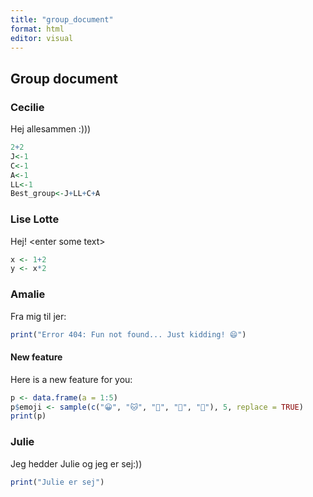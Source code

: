 ```yaml
---
title: "group_document"
format: html
editor: visual
---
```


## Group document

### Cecilie

Hej allesammen :)))

```r
2+2
J<-1
C<-1
A<-1
LL<-1
Best_group<-J+LL+C+A
```

### Lise Lotte

Hej! \<enter some text\>

```r
x <- 1+2
y <- x*2
```

### Amalie

Fra mig til jer:

```r
print("Error 404: Fun not found... Just kidding! 😄")
```

#### New feature

Here is a new feature for you:

```r
p <- data.frame(a = 1:5)
p$emoji <- sample(c("😀", "🐱", "🍕", "🚀", "🌈"), 5, replace = TRUE)
print(p)
```

### Julie

Jeg hedder Julie og jeg er sej:))

```r
print("Julie er sej")
```
